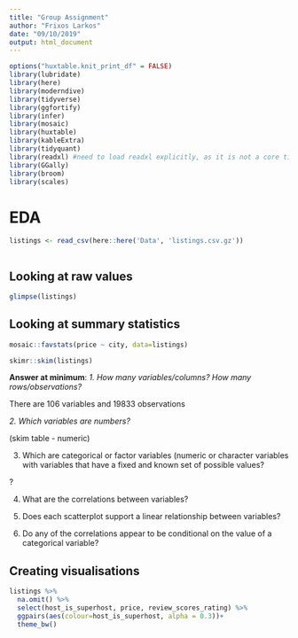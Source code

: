 ```yaml
---
title: "Group Assignment"
author: "Frixos Larkos"
date: "09/10/2019"
output: html_document
---
```


```r
options("huxtable.knit_print_df" = FALSE)
library(lubridate)
library(here)
library(moderndive)
library(tidyverse)
library(ggfortify)
library(infer)
library(mosaic)
library(huxtable)
library(kableExtra)
library(tidyquant)
library(readxl) #need to load readxl explicitly, as it is not a core tidyverse 
library(GGally)
library(broom)
library(scales)
```

# EDA

```r

listings <- read_csv(here::here('Data', 'listings.csv.gz'))

```

```r

```

## Looking at raw values

```r
glimpse(listings)


```

## Looking at summary statistics

```r

mosaic::favstats(price ~ city, data=listings)

skimr::skim(listings)

```

**Answer at minimum**: 
*1. How many variables/columns? How many rows/observations?* 

There are 106 variables and 19833 observations

*2. Which variables are numbers?*

(skim table - numeric)

3. Which are categorical or factor variables (numeric or character variables with variables that have a fixed and known set of possible values?

?

4. What are the correlations between variables? 


5. Does each scatterplot support a linear relationship between variables? 
6. Do any of the correlations appear to be conditional on the value of a categorical variable?

## Creating visualisations

```r

listings %>%
  na.omit() %>%
  select(host_is_superhost, price, review_scores_rating) %>%
  ggpairs(aes(colour=host_is_superhost, alpha = 0.3))+
  theme_bw()

```

